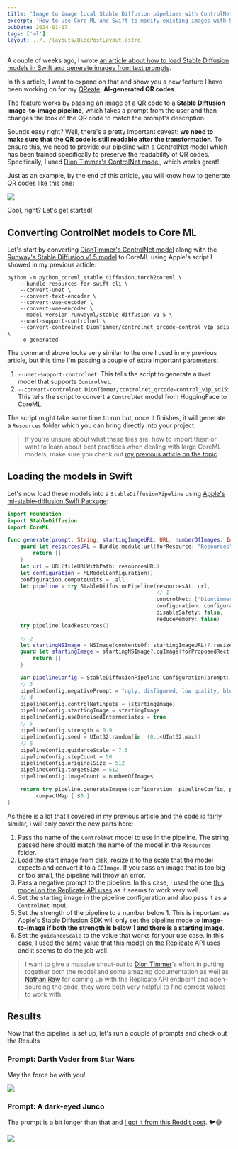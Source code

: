 ```yaml
---
title: 'Image to image local Stable Diffusion pipelines with ControlNet in Swift'
excerpt: 'How to use Core ML and Swift to modify existing images with Stable Diffusion and ControlNet.'
pubDate: 2024-01-17
tags: ['ml']
layout: ../../layouts/BlogPostLayout.astro
---
```


A couple of weeks ago, I wrote [an article about how to load Stable Diffusion models in Swift and generate images from text prompts](https://www.polpiella.dev/stable-diffusion-swift-apps).

In this article, I want to expand on that and show you a new feature I have been working on for my [QReate](https://getqreate.app): **AI-generated QR codes**.

The feature works by passing an image of a QR code to a **Stable Diffusion image-to-image pipeline**, which takes a prompt from the user and then changes the look of the QR code to match the prompt's description.

Sounds easy right? Well, there's a pretty important caveat: **we need to make sure that the QR code is still readable after the transformation**. To ensure this, we need to provide our pipeline with a ControlNet model which has been trained specifically to preserve the readability of QR codes. Specifically, I used [Dion Timmer's ControlNet model](https://huggingface.co/DionTimmer/controlnet_qrcode-control_v1p_sd15), which works great!

Just as an example, by the end of this article, you will know how to generate QR codes like this one:

![](/assets/posts/image-to-image-local-stable-diffusion-pipelines-with-controlnet-and-core-ml/darth-vader.webp)

Cool, right? Let's get started!

## Converting ControlNet models to Core ML

Let's start by converting [DionTimmer's ControlNet model](https://huggingface.co/DionTimmer/controlnet_qrcode-control_v1p_sd15) along with the [Runway's Stable Diffusion v1.5 model](https://huggingface.co/runwayml/stable-diffusion-v1-5) to CoreML using Apple's script I showed in my previous article:

```bash:Terminal
python -m python_coreml_stable_diffusion.torch2coreml \
    --bundle-resources-for-swift-cli \
    --convert-unet \
    --convert-text-encoder \
    --convert-vae-decoder \
    --convert-vae-encoder \
    --model-version runwayml/stable-diffusion-v1-5 \
    --unet-support-controlnet \
    --convert-controlnet DionTimmer/controlnet_qrcode-control_v1p_sd15 \
    -o generated
```

The command above looks very similar to the one I used in my previous article, but this time I'm passing a couple of extra important parameters:

1. `--unet-support-controlnet`: This tells the script to generate a `Unet` model that supports `ControlNet`.
2. `--convert-controlnet DionTimmer/controlnet_qrcode-control_v1p_sd15`: This tells the script to convert a `ControlNet` model from HuggingFace to CoreML.

The script might take some time to run but, once it finishes, it will generate a `Resources` folder which you can bring directly into your project.

> If you're unsure about what these files are, how to import them or want to learn about best practices when dealing with large CoreML models, make sure you check out [my previous article on the topic](https://www.polpiella.dev/stable-diffusion-swift-apps).

## Loading the models in Swift

Let's now load these models into a `StableDiffusionPipeline` using [Apple's ml-stable-diffusion Swift Package](https://github.com/apple/ml-stable-diffusion/tree/main):

```swift:StableDiffusionPipeline.swift
import Foundation
import StableDiffusion
import CoreML

func generate(prompt: String, startingImageURL: URL, numberOfImages: Int) async throws -> [CGImage] {
    guard let resourcesURL = Bundle.module.url(forResource: "Resources", withExtension: nil)?.path() else {
        return []
    }
    let url = URL(fileURLWithPath: resourcesURL)
    let configuration = MLModelConfiguration()
    configuration.computeUnits = .all
    let pipeline = try StableDiffusionPipeline(resourcesAt: url,
                                               // 1
                                               controlNet: ["DiontimmerControlnetQrcodeControlV1PSd15"],
                                               configuration: configuration,
                                               disableSafety: false,
                                               reduceMemory: false)
    try pipeline.loadResources()

    // 2
    let startingNSImage = NSImage(contentsOf: startingImageURL)?.resized(to: .init(width: 512, height: 512))
    guard let startingImage = startingNSImage?.cgImage(forProposedRect: nil, context: nil, hints: nil) else {
        return []
    }

    var pipelineConfig = StableDiffusionPipeline.Configuration(prompt: prompt)
    // 3
    pipelineConfig.negativePrompt = "ugly, disfigured, low quality, blurry, nsfw"
    // 4
    pipelineConfig.controlNetInputs = [startingImage]
    pipelineConfig.startingImage = startingImage
    pipelineConfig.useDenoisedIntermediates = true
    // 5
    pipelineConfig.strength = 0.9
    pipelineConfig.seed = UInt32.random(in: (0..<UInt32.max))
    // 6
    pipelineConfig.guidanceScale = 7.5
    pipelineConfig.stepCount = 50
    pipelineConfig.originalSize = 512
    pipelineConfig.targetSize = 512
    pipelineConfig.imageCount = numberOfImages

    return try pipeline.generateImages(configuration: pipelineConfig, progressHandler: { _ in })
        .compactMap { $0 }
}
```

As there is a lot that I covered in my previous article and the code is fairly similar, I will only cover the new parts here:

1. Pass the name of the `ControlNet` model to use in the pipeline. The string passed here should match the name of the model in the `Resources` folder.
2. Load the start image from disk, resize it to the scale that the model expects and convert it to a `CGImage`. If you pass an image that is too big or too small, the pipeline will throw an error.
3. Pass a negative prompt to the pipeline. In this case, I used the one [this model on the Replicate API uses](https://replicate.com/nateraw/qrcode-stable-diffusion) as it seems to work very well.
4. Set the starting image in the pipeline configuration and also pass it as a `ControlNet` input.
5. Set the strength of the pipeline to a number below 1. This is important as Apple's Stable Diffusion SDK will only set the pipeline mode to **image-to-image if both the strength is below 1 and there is a starting image**.
6. Set the `guidanceScale` to the value that works for your use case. In this case, I used the same value that [this model on the Replicate API uses](https://replicate.com/nateraw/qrcode-stable-diffusion) and it seems to do the job well.

> I want to give a massive shout-out to [Dion Timmer](https://twitter.com/diontimmermusic)'s effort in putting together both the model and some amazing documentation as well as [Nathan Raw](https://replicate.com/nateraw) for coming up with the Replicate API endpoint and open-sourcing the code, they were both very helpful to find correct values to work with.

## Results

Now that the pipeline is set up, let's run a couple of prompts and check out the Results

### Prompt: Darth Vader from Star Wars

May the force be with you!

![](/assets/posts/image-to-image-local-stable-diffusion-pipelines-with-controlnet-and-core-ml/darth-vader.webp)

### Prompt: A dark-eyed Junco

The prompt is a bit longer than that and [I got it from this Reddit post](https://www.reddit.com/r/StableDiffusion/comments/14h907j/qrcodes_with_qrcodecontrol_v11p_sd21/). 🐦😅

![](/assets/posts/image-to-image-local-stable-diffusion-pipelines-with-controlnet-and-core-ml/junco.webp)
